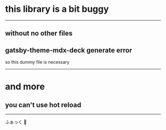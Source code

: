 # this library is a bit buggy

---

## without no other files

## gatsby-theme-mdx-deck generate error

so this dummy file is necessary

---

# and more

## you can't use hot reload

---

ふぁっく 🥺

